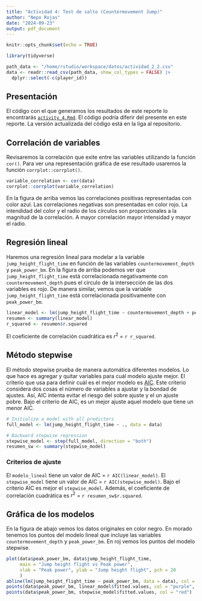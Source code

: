 ```yaml
---
title: "Actividad 4: Test de salto (Countermovement Jump)"
author: "Nepo Rojas"
date: "2024-09-23"
output: pdf_document
---
```


```r
knitr::opts_chunk$set(echo = TRUE)
```

``` r
library(tidyverse)
```

```r
path_data <- "/home/rstudio/workspace/datos/actividad_2_2.csv"
data <- readr::read_csv(path_data, show_col_types = FALSE) |>
  dplyr::select(-c(player_id))
```
## Presentación
El código con el que generamos los resultados de este reporte lo encontrarás [`activity_4.Rmd`](https://github.com/niesfutbol/sport_scientists/blob/develop/src/activity_4.Rmd).
El código podría diferir del presente en este reporte. La versión actualizada del código está en la
liga al repositorio.

## Correlación de variables
Revisaremos la correlación que exite entre las variables utilizando la función `cor()`. Para ver una representación gráfica de ese resultado usaremos la función `corrplot::corrplot()`. \

``` r
variable_correlation <- cor(data)
corrplot::corrplot(variable_correlation)
```

En la figura de arriba vemos las correlaciones positivas representadas con color azul. Las correlaciones negativas son presentadas en color rojo. La intendidad del color y el radio de los círculos son proporcionales a la magnitud de la correlación. A mayor correlación mayor intensidad y mayor el radio.

## Regresión lineal
Haremos una regresión lineal para modelar a la variable `jump_height_flight_time` en función de las variables `countermovement_depth` y `peak_power_bm`. En la figura de arriba podemos ver que `jump_height_flight_time` está correlacionada negativamente con `countermovement_depth` pues el círculo de la intersección de las dos variables es rojo. De manera similar, vemos que la variable  `jump_height_flight_time` está correlacionada positivamente con `peak_power_bm`. \

``` r
linear_model <- lm(jump_height_flight_time ~ countermovement_depth + peak_power_bm, data = data)
resumen <- summary(linear_model)
r_squared <- resumen$r.squared
```
El coeficiente de correlación cuadrática es $r^2$ = `r r_squared`.

## Método stepwise
El método stepwise prueba de manera automática diferentes modelos. Lo que hace es agregar y quitar variables para cuál modelo ajuste mejor. El criterio que usa para definir cuál es el mejor modelo es [AIC](https://en.wikipedia.org/wiki/Akaike_information_criterion). Este criterio considera dos cosas el número de variables a ajustar y la bondad de ajustes. Así, AIC intenta evitar el riesgo del sobre ajuste y el un ajuste pobre. Bajo el criterio de AIC, es un mejor ajuste aquel modelo que tiene un menor AIC.


``` r
# Initialize a model with all predictors
full_model <- lm(jump_height_flight_time ~ ., data = data)

# Backward stepwise regression
stepwise_model <- step(full_model, direction = "both")
resumen_sw <- summary(stepwise_model)
```
### Criterios de ajuste
El `modelo_lineal` tiene un valor de AIC = `r AIC(linear_model)`. El `stepwise_model` tiene un valor de AIC = `r AIC(stepwise_model)`.
Bajo el criterio AIC es mejor el `stepwise_model`. Además, el coeficiente de correlación cuadrática es $r^2$ = `r resumen_sw$r.squared`.

## Gráfica de los modelos

En la figura de abajo vemos los datos originales en color negro. En morado tenemos los puntos del modelo lineal que incluye las variables `countermovement_depth` y `peak_power_bm`. En roj vemos los puntos del modelo stepwise.
```r
plot(data$peak_power_bm, data$jump_height_flight_time, 
     main = "Jump height flight vs Peak power", 
     xlab = "Peak power", ylab = "Jump height flight", pch = 20
     )
abline(lm(jump_height_flight_time ~ peak_power_bm, data = data), col = "black", lwd = 2)
points(data$peak_power_bm, linear_model$fitted.values, col = "purple", pch = 20)
points(data$peak_power_bm, stepwise_model$fitted.values, col = "red")
```
